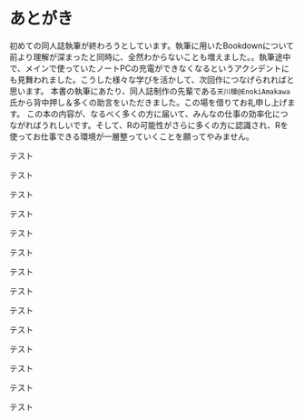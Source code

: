 # あとがき {-}

初めての同人誌執筆が終わろうとしています。執筆に用いたBookdownについて前より理解が深まったと同時に、全然わからないことも増えました。。執筆途中で、メインで使っていたノートPCの充電ができなくなるというアクシデントにも見舞われました。こうした様々な学びを活かして、次回作につなげられればと思います。
本書の執筆にあたり、同人誌制作の先輩である`天川榎@EnokiAmakawa`氏から背中押し＆多くの助言をいただきました。この場を借りてお礼申し上げます。
この本の内容が、なるべく多くの方に届いて、みんなの仕事の効率化につながればうれしいです。そして、Rの可能性がさらに多くの方に認識され、Rを使ってお仕事できる環境が一層整っていくことを願ってやみません。    

テスト

テスト

テスト

テスト

テスト

テスト

テスト

テスト

テスト

テスト

テスト

テスト

テスト

テスト
